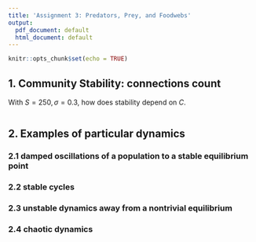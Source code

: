```yaml
---
title: 'Assignment 3: Predators, Prey, and Foodwebs'
output:
  pdf_document: default
  html_document: default
---
```


```r
knitr::opts_chunk$set(echo = TRUE)
```

## 1. Community Stability: connections count

With $S=250,\sigma=0.3$, how does stability depend on $C$.

```r

```

## 2. Examples of particular dynamics
### 2.1 damped oscillations of a population to a stable equilibrium point
### 2.2 stable cycles
### 2.3 unstable dynamics away from a nontrivial equilibrium
### 2.4 chaotic dynamics



